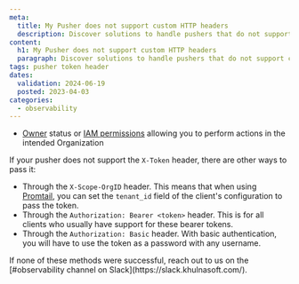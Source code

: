 ```yaml
---
meta:
  title: My Pusher does not support custom HTTP headers
  description: Discover solutions to handle pushers that do not support custom HTTP headers.
content:
  h1: My Pusher does not support custom HTTP headers
  paragraph: Discover solutions to handle pushers that do not support custom HTTP headers.
tags: pusher token header
dates:
  validation: 2024-06-19
  posted: 2023-04-03
categories:
  - observability
---
```


<Macro id="requirements" />

 - [Owner](/identity-and-access-management/iam/concepts/#owner) status or [IAM permissions](/identity-and-access-management/iam/concepts/#permission) allowing you to perform actions in the intended Organization


If your pusher does not support the `X-Token` header, there are other ways to pass it:

- Through the `X-Scope-OrgID` header. This means that when using [Promtail](https://grafana.com/docs/loki/latest/clients/promtail/), you can set the `tenant_id` field of the client's configuration to pass the token.
- Through the `Authorization: Bearer <token>` header. This is for all clients who usually have support for these bearer tokens.
- Through the `Authorization: Basic` header. With basic authentication, you will have to use the token as a password with any username.

<Message type="important">
 If none of these methods were successful, reach out to us on the [#observability channel on Slack](https://slack.khulnasoft.com/).
</Message>